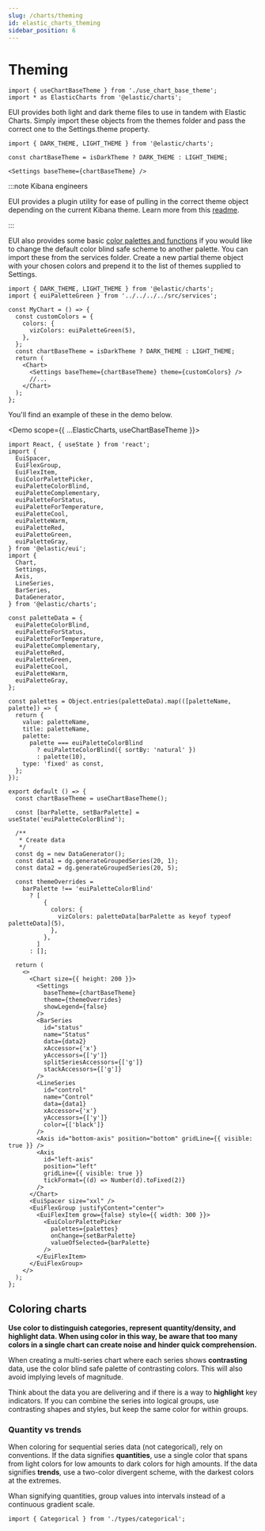 ```yaml
---
slug: /charts/theming
id: elastic_charts_theming
sidebar_position: 6
---
```


# Theming

```mdx-code-block
import { useChartBaseTheme } from './use_chart_base_theme';
import * as ElasticCharts from '@elastic/charts';
```

EUI provides both light and dark theme files to use in tandem with Elastic Charts. Simply import these objects from the themes folder and pass the correct one to the Settings.theme property.

```tsx
import { DARK_THEME, LIGHT_THEME } from '@elastic/charts';

const chartBaseTheme = isDarkTheme ? DARK_THEME : LIGHT_THEME;

<Settings baseTheme={chartBaseTheme} />
```

:::note Kibana engineers

EUI provides a plugin utility for ease of pulling in the correct theme object depending on the current Kibana theme. Learn more from this [readme](https://github.com/elastic/kibana/tree/main/src/plugins/charts).

:::

EUI also provides some basic [color palettes and functions](/docs/utilities/color-palettes) if you would like to change the default color blind safe scheme to another palette. You can import these from the services folder. Create a new partial theme object with your chosen colors and prepend it to the list of themes supplied to Settings.

```tsx
import { DARK_THEME, LIGHT_THEME } from '@elastic/charts';
import { euiPaletteGreen } from '../../../../src/services';

const MyChart = () => {
  const customColors = {
    colors: {
      vizColors: euiPaletteGreen(5),
    },
  };
  const chartBaseTheme = isDarkTheme ? DARK_THEME : LIGHT_THEME;
  return (
    <Chart>
      <Settings baseTheme={chartBaseTheme} theme={customColors} />
      //...
    </Chart>
  );
};
```

You'll find an example of these in the demo below.

<Demo scope={{ ...ElasticCharts, useChartBaseTheme }}>
  ```tsx
  import React, { useState } from 'react';
  import {
    EuiSpacer,
    EuiFlexGroup,
    EuiFlexItem,
    EuiColorPalettePicker,
    euiPaletteColorBlind,
    euiPaletteComplementary,
    euiPaletteForStatus,
    euiPaletteForTemperature,
    euiPaletteCool,
    euiPaletteWarm,
    euiPaletteRed,
    euiPaletteGreen,
    euiPaletteGray,
  } from '@elastic/eui';
  import {
    Chart,
    Settings,
    Axis,
    LineSeries,
    BarSeries,
    DataGenerator,
  } from '@elastic/charts';

  const paletteData = {
    euiPaletteColorBlind,
    euiPaletteForStatus,
    euiPaletteForTemperature,
    euiPaletteComplementary,
    euiPaletteRed,
    euiPaletteGreen,
    euiPaletteCool,
    euiPaletteWarm,
    euiPaletteGray,
  };

  const palettes = Object.entries(paletteData).map(([paletteName, palette]) => {
    return {
      value: paletteName,
      title: paletteName,
      palette:
        palette === euiPaletteColorBlind
          ? euiPaletteColorBlind({ sortBy: 'natural' })
          : palette(10),
      type: 'fixed' as const,
    };
  });

  export default () => {
    const chartBaseTheme = useChartBaseTheme();

    const [barPalette, setBarPalette] = useState('euiPaletteColorBlind');

    /**
     * Create data
     */
    const dg = new DataGenerator();
    const data1 = dg.generateGroupedSeries(20, 1);
    const data2 = dg.generateGroupedSeries(20, 5);

    const themeOverrides =
      barPalette !== 'euiPaletteColorBlind'
        ? [
            {
              colors: {
                vizColors: paletteData[barPalette as keyof typeof paletteData](5),
              },
            },
          ]
        : [];

    return (
      <>
        <Chart size={{ height: 200 }}>
          <Settings
            baseTheme={chartBaseTheme}
            theme={themeOverrides}
            showLegend={false}
          />
          <BarSeries
            id="status"
            name="Status"
            data={data2}
            xAccessor={'x'}
            yAccessors={['y']}
            splitSeriesAccessors={['g']}
            stackAccessors={['g']}
          />
          <LineSeries
            id="control"
            name="Control"
            data={data1}
            xAccessor={'x'}
            yAccessors={['y']}
            color={['black']}
          />
          <Axis id="bottom-axis" position="bottom" gridLine={{ visible: true }} />
          <Axis
            id="left-axis"
            position="left"
            gridLine={{ visible: true }}
            tickFormat={(d) => Number(d).toFixed(2)}
          />
        </Chart>
        <EuiSpacer size="xxl" />
        <EuiFlexGroup justifyContent="center">
          <EuiFlexItem grow={false} style={{ width: 300 }}>
            <EuiColorPalettePicker
              palettes={palettes}
              onChange={setBarPalette}
              valueOfSelected={barPalette}
            />
          </EuiFlexItem>
        </EuiFlexGroup>
      </>
    );
  };
  ```
</Demo>

## Coloring charts

**Use color to distinguish categories, represent quantity/density, and highlight data. When using color in this way, be aware that too many colors in a single chart can create noise and hinder quick comprehension.**

When creating a multi-series chart where each series shows **contrasting** data, use the color blind safe palette of contrasting colors. This will also avoid implying levels of magnitude.

Think about the data you are delivering and if there is a way to **highlight** key indicators. If you can combine the series into logical groups, use contrasting shapes and styles, but keep the same color for within groups.

### Quantity vs trends

When coloring for sequential series data (not categorical), rely on conventions. If the data signifies **quantities**, use a single color that spans from light colors for low amounts to dark colors for high amounts. If the data signifies **trends**, use a two-color divergent scheme, with the darkest colors at the extremes.

Whan signifying quantities, group values into intervals instead of a continuous gradient scale.

```mdx-code-block
import { Categorical } from './types/categorical';
```

<Categorical />
